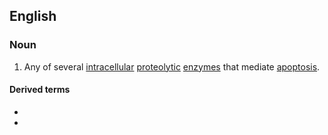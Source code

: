 ==English==

===Noun===
{{wikipedia}}
{{en-noun}}

# {{lb|en|enzyme}} Any of several [[intracellular]] [[proteolytic]] [[enzyme]]s that mediate [[apoptosis]].

====Derived terms====
* {{l|en|metacaspase}}
* {{l|en|paracaspase}}